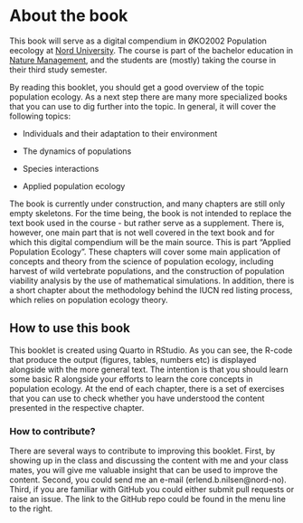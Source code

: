 # About the book {.unnumbered}

This book will serve as a digital compendium in ØKO2002 Population eecology at [Nord University](https://www.nord.no/en). The course is part of the bachelor education in [Nature Management](https://www.nord.no/en/studies/nature-management-bachelors-programme), and the students are (mostly) taking the course in their third study semester.

By reading this booklet, you should get a good overview of the topic population ecology. As a next step there are many more specialized books that you can use to dig further into the topic. In general, it will cover the following topics:

-   Individuals and their adaptation to their environment

-   The dynamics of populations

-   Species interactions

-   Applied population ecology

The book is currently under construction, and many chapters are still only empty skeletons. For the time being, the book is not intended to replace the text book used in the course - but rather serve as a supplement. There is, however, one main part that is not well covered in the text book and for which this digital compendium will be the main source. This is part "Applied Population Ecology". These chapters will cover some main application of concepts and theory from the science of population ecology, including harvest of wild vertebrate populations, and the construction of population viability analysis by the use of mathematical simulations. In addition, there is a short chapter about the methodology behind the IUCN red listing process, which relies on population ecology theory.

## How to use this book {.unnumbered}

This booklet is created using Quarto in RStudio. As you can see, the R-code that produce the output (figures, tables, numbers etc) is displayed alongside with the more general text. The intention is that you should learn some basic R alongside your efforts to learn the core concepts in population ecology. At the end of each chapter, there is a set of exercises that you can use to check whether you have understood the content presented in the respective chapter.

### 

### How to contribute?  {.unnumbered}

There are several ways to contribute to improving this booklet. First, by showing up in the class and discussing the content with me and your class mates, you will give me valuable insight that can be used to improve the content. Second, you could send me an e-mail (erlend.b.nilsen\@nord-no). Third, if you are familiar with GitHub you could either submit pull requests or raise an issue. The link to the GitHub repo could be found in the menu line to the right.
